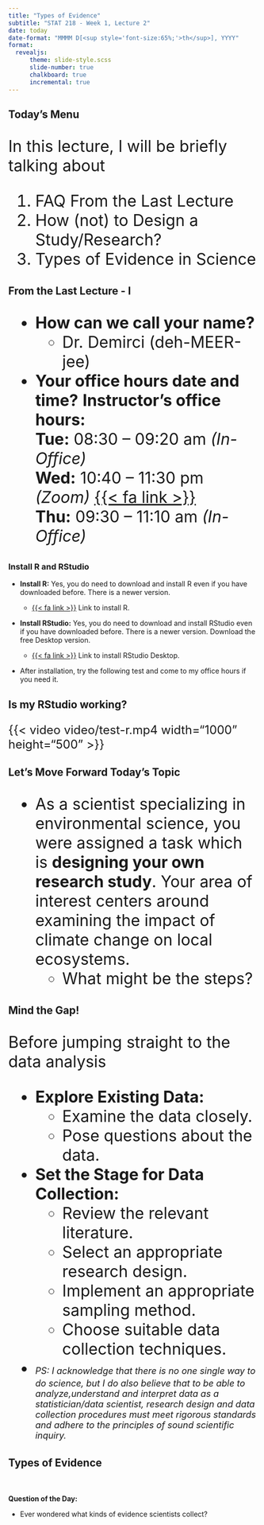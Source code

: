 ```yaml
---
title: "Types of Evidence"
subtitle: "STAT 218 - Week 1, Lecture 2"
date: today
date-format: "MMMM D[<sup style='font-size:65%;'>th</sup>], YYYY"
format: 
  revealjs:
      theme: slide-style.scss
      slide-number: true
      chalkboard: true
      incremental: true
---
```


## Today's Menu

::: {style="font-size: 32px"}


In this lecture, I will be briefly talking about

1. FAQ From the Last Lecture
2. How (not) to Design a Study/Research?
3. Types of Evidence in Science



:::

## From the Last Lecture - I
::: {style="font-size: 32px"}

- __How can we call your name?__
  - Dr. Demirci (deh-MEER-jee)
- __Your office hours date and time?__
__Instructor's office hours:__  
__Tue:__ 08:30 – 09:20 am _(In-Office)_  
__Wed:__ 10:40 – 11:30 pm _(Zoom)_ <a href = "https://calpoly.zoom.us/j/89392427908" target = blank>{{< fa link >}}</a>  
__Thu:__ 09:30 – 11:10 am _(In-Office)_   
  
:::

##
### Install R and RStudio

- __Install R:__ Yes, you do need to download and install R even if you have downloaded before. There is a newer version.

  - <a href = "https://cran.rstudio.com/" target = blank>{{< fa link >}}</a> Link to install R.

- __Install RStudio:__ Yes, you do need to download and install RStudio even if you have downloaded before. There is a newer version. Download the free Desktop version.

  - <a href = "https://posit.co/download/rstudio-desktop/" target = blank>{{< fa link >}}</a> Link to install RStudio Desktop.

- After installation, try the following test and come to my office hours if you need it.



## Is my RStudio working?

::: {style="font-size: 24px"}

{{< video video/test-r.mp4 width="1000" height="500" >}}

:::


## Let's Move Forward Today's Topic

::: {style="font-size: 32px"}

- As a scientist specializing in environmental science, you were assigned a task which is __designing your own research study__. Your area of interest centers around examining the impact of climate change on local ecosystems. 
  - What might be the steps?

:::

## Mind the Gap!
::: {style="font-size: 32px"}

Before jumping straight to the data analysis

- __Explore Existing Data:__
  - Examine the data closely.
  - Pose questions about the data.

- __Set the Stage for Data Collection:__
  - Review the relevant literature.
  - Select an appropriate research design.
  - Implement an appropriate sampling method.
  - Choose suitable data collection techniques.
- <span style="font-size: 18px; line-height: 0.25;">*PS: I acknowledge that there is no one single way to do science, but I do also believe that to be able to analyze,understand and interpret data as a statistician/data scientist, research design and data collection procedures must meet rigorous standards and adhere to the principles of sound scientific inquiry.*</span>

:::


## Types of Evidence
<br>   
__Question of the Day:__  

- Ever wondered what kinds of evidence scientists collect?




